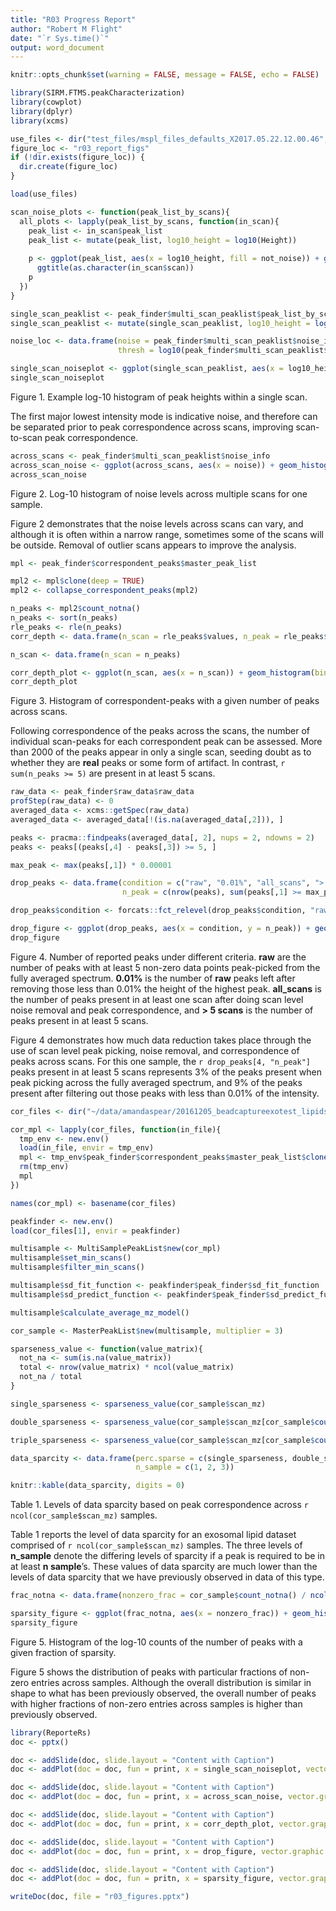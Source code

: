 ```yaml
---
title: "R03 Progress Report"
author: "Robert M Flight"
date: "`r Sys.time()`"
output: word_document
---
```


```r
knitr::opts_chunk$set(warning = FALSE, message = FALSE, echo = FALSE)
```


```r
library(SIRM.FTMS.peakCharacterization)
library(cowplot)
library(dplyr)
library(xcms)
```

```r
use_files <- dir("test_files/mspl_files_defaults_X2017.05.22.12.00.46", pattern = "aspear", full.names = TRUE)[1]
figure_loc <- "r03_report_figs"
if (!dir.exists(figure_loc)) {
  dir.create(figure_loc)
}
```

```r
load(use_files)
```


```r
scan_noise_plots <- function(peak_list_by_scans){
  all_plots <- lapply(peak_list_by_scans, function(in_scan){
    peak_list <- in_scan$peak_list
    peak_list <- mutate(peak_list, log10_height = log10(Height))
    
    p <- ggplot(peak_list, aes(x = log10_height, fill = not_noise)) + geom_histogram(bins = 100) + 
      ggtitle(as.character(in_scan$scan))
    p
  })
}
```


```r
single_scan_peaklist <- peak_finder$multi_scan_peaklist$peak_list_by_scans[[4]]$peak_list
single_scan_peaklist <- mutate(single_scan_peaklist, log10_height = log10(Height))

noise_loc <- data.frame(noise = peak_finder$multi_scan_peaklist$noise_info$noise[1],
                        thresh = log10(peak_finder$multi_scan_peaklist$noise_info$threshold[1]))

single_scan_noiseplot <- ggplot(single_scan_peaklist, aes(x = log10_height, fill = not_noise)) + geom_histogram(bins = 100, position = "identity") + geom_vline(data = noise_loc, aes(xintercept = noise), color = "red") + geom_vline(data = noise_loc, aes(xintercept = thresh), color = "blue")
single_scan_noiseplot
```

Figure 1. Example log-10 histogram of peak heights within a single scan. 

The first major lowest intensity mode is indicative noise, and therefore can be 
separated prior to peak correspondence across scans, improving scan-to-scan peak
correspondence.

```r
across_scans <- peak_finder$multi_scan_peaklist$noise_info
across_scan_noise <- ggplot(across_scans, aes(x = noise)) + geom_histogram(bins = 50) + xlab("log10(noise)")
across_scan_noise
```

Figure 2. Log-10 histogram of noise levels across multiple scans for one sample. 

Figure 2 demonstrates that the noise levels across scans can vary, and although
it is often within a narrow range, sometimes some of the scans will be outside. 
Removal of outlier scans appears to improve the analysis.


```r
mpl <- peak_finder$correspondent_peaks$master_peak_list

mpl2 <- mpl$clone(deep = TRUE)
mpl2 <- collapse_correspondent_peaks(mpl2)

n_peaks <- mpl2$count_notna()
n_peaks <- sort(n_peaks)
rle_peaks <- rle(n_peaks)
corr_depth <- data.frame(n_scan = rle_peaks$values, n_peak = rle_peaks$lengths)

n_scan <- data.frame(n_scan = n_peaks)

corr_depth_plot <- ggplot(n_scan, aes(x = n_scan)) + geom_histogram(bins = 56) + ylab("n_peak")
corr_depth_plot
```

Figure 3. Histogram of correspondent-peaks with a given number of peaks across scans.

Following correspondence of the peaks across the scans, the number of individual
scan-peaks for each correspondent peak can be assessed. More than 2000 of the peaks
appear in only a single scan, seeding doubt as to whether they are **real** peaks
or some form of artifact. In contrast, `r sum(n_peaks >= 5)` are present in
at least 5 scans.


```r
raw_data <- peak_finder$raw_data$raw_data
profStep(raw_data) <- 0
averaged_data <- xcms::getSpec(raw_data)
averaged_data <- averaged_data[!(is.na(averaged_data[,2])), ]

peaks <- pracma::findpeaks(averaged_data[, 2], nups = 2, ndowns = 2)
peaks <- peaks[(peaks[,4] - peaks[,3]) >= 5, ]

max_peak <- max(peaks[,1]) * 0.00001
```


```r
drop_peaks <- data.frame(condition = c("raw", "0.01%", "all_scans", "> 5 scans"),
                         n_peak = c(nrow(peaks), sum(peaks[,1] >= max_peak), length(n_peaks), sum(n_peaks >= 5)))

drop_peaks$condition <- forcats::fct_relevel(drop_peaks$condition, "raw", "0.01%", "all_scans", "> 5 scans")

drop_figure <- ggplot(drop_peaks, aes(x = condition, y = n_peak)) + geom_col()
drop_figure
```

Figure 4. Number of reported peaks under different criteria. **raw** are the
number of peaks with at least 5 non-zero data points peak-picked from the fully averaged
spectrum. **0.01%** is the number of **raw** peaks left after removing those
less than 0.01% the height of the highest peak. **all_scans** is the number of
peaks present in at least one scan after doing scan level noise removal and peak correspondence,
and **> 5 scans** is the number of peaks present in at least 5 scans.

Figure 4 demonstrates how much data reduction takes place through the use of
scan level peak picking, noise removal, and correspondence of peaks across scans. For this
one sample, the `r drop_peaks[4, "n_peak"]` peaks present in at least 5 scans
represents 3% of the peaks present when peak picking across the fully averaged
spectrum, and 9% of the peaks present after filtering out those peaks with
less than 0.01% of the intensity.


```r
cor_files <- dir("~/data/amandaspear/20161205_beadcaptureexotest_lipids_FTMS_ARS/peak_picked/inter_files_X2017.05.22.11.57.27", pattern = "pos", full.names = TRUE)

cor_mpl <- lapply(cor_files, function(in_file){
  tmp_env <- new.env()
  load(in_file, envir = tmp_env)
  mpl <- tmp_env$peak_finder$correspondent_peaks$master_peak_list$clone(deep = TRUE)
  rm(tmp_env)
  mpl
})

names(cor_mpl) <- basename(cor_files)
```

```r
peakfinder <- new.env()
load(cor_files[1], envir = peakfinder)

multisample <- MultiSamplePeakList$new(cor_mpl)
multisample$set_min_scans()
multisample$filter_min_scans()

multisample$sd_fit_function <- peakfinder$peak_finder$sd_fit_function
multisample$sd_predict_function <- peakfinder$peak_finder$sd_predict_function

multisample$calculate_average_mz_model()
```

```r
cor_sample <- MasterPeakList$new(multisample, multiplier = 3)
```

```r
sparseness_value <- function(value_matrix){
  not_na <- sum(is.na(value_matrix))
  total <- nrow(value_matrix) * ncol(value_matrix)
  not_na / total
}

single_sparseness <- sparseness_value(cor_sample$scan_mz)

double_sparseness <- sparseness_value(cor_sample$scan_mz[cor_sample$count_notna() >= 2, ])

triple_sparseness <- sparseness_value(cor_sample$scan_mz[cor_sample$count_notna() >= 3, ])

data_sparcity <- data.frame(perc.sparse = c(single_sparseness, double_sparseness, triple_sparseness) * 100,
                            n_sample = c(1, 2, 3))
```

```r
knitr::kable(data_sparcity, digits = 0)
```

Table 1. Levels of data sparcity based on peak correspondence across `r ncol(cor_sample$scan_mz)` samples.

Table 1 reports the level of data sparcity for an exosomal lipid dataset 
comprised of `r ncol(cor_sample$scan_mz)` samples. The three levels of **n_sample**
denote the differing levels of sparcity if a peak is required to be in at least **n sample**'s.
These values of data sparcity are much lower than the levels of data sparcity that
we have previously observed in data of this type.


```r
frac_notna <- data.frame(nonzero_frac = cor_sample$count_notna() / ncol(cor_sample$scan_mz) )

sparsity_figure <- ggplot(frac_notna, aes(x = nonzero_frac)) + geom_histogram() + scale_y_log10() + xlab("fraction non-zero")
sparsity_figure
```

Figure 5. Histogram of the log-10 counts of the number of peaks with a given
fraction of sparsity.

Figure 5 shows the distribution of peaks with particular fractions of non-zero entries
across samples. Although the overall distribution is similar in shape to what
has been previously observed, the overall number of peaks with higher fractions
of non-zero entries across samples is higher than previously observed.


```r
library(ReporteRs)
doc <- pptx()

doc <- addSlide(doc, slide.layout = "Content with Caption")
doc <- addPlot(doc = doc, fun = print, x = single_scan_noiseplot, vector.graphic = TRUE)

doc <- addSlide(doc, slide.layout = "Content with Caption")
doc <- addPlot(doc = doc, fun = print, x = across_scan_noise, vector.graphic = TRUE)

doc <- addSlide(doc, slide.layout = "Content with Caption")
doc <- addPlot(doc = doc, fun = print, x = corr_depth_plot, vector.graphic = TRUE)

doc <- addSlide(doc, slide.layout = "Content with Caption")
doc <- addPlot(doc = doc, fun = print, x = drop_figure, vector.graphic = TRUE)

doc <- addSlide(doc, slide.layout = "Content with Caption")
doc <- addPlot(doc = doc, fun = pritn, x = sparsity_figure, vector.graphic = TRUE)

writeDoc(doc, file = "r03_figures.pptx")
```

